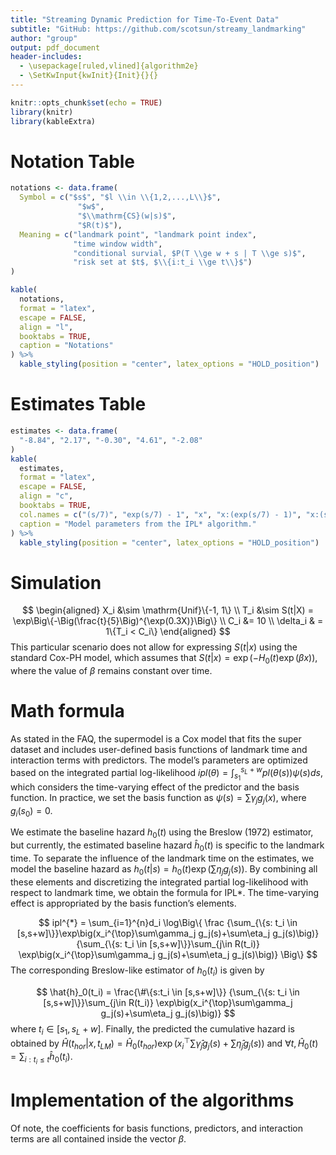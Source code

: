 ```yaml
---
title: "Streaming Dynamic Prediction for Time-To-Event Data"
subtitle: "GitHub: https://github.com/scotsun/streamy_landmarking"
author: "group"
output: pdf_document
header-includes:
  - \usepackage[ruled,vlined]{algorithm2e}
  - \SetKwInput{kwInit}{Init}{}{}
---
```


```r
knitr::opts_chunk$set(echo = TRUE)
library(knitr)
library(kableExtra)
```

# Notation Table

```r
notations <- data.frame(
  Symbol = c("$s$", "$l \\in \\{1,2,...,L\\}$",
               "$w$",
               "$\\mathrm{CS}(w|s)$",
               "$R(t)$"),
  Meaning = c("landmark point", "landmark point index",
              "time window width",
              "conditional survial, $P(T \\ge w + s | T \\ge s)$",
              "risk set at $t$, $\\{i:t_i \\ge t\\}$")
)

kable(
  notations,
  format = "latex",
  escape = FALSE,
  align = "l",
  booktabs = TRUE,
  caption = "Notations"
) %>%
  kable_styling(position = "center", latex_options = "HOLD_position")
```

# Estimates Table

```r
estimates <- data.frame(
  "-8.84", "2.17", "-0.30", "4.61", "-2.08"
)
kable(
  estimates,
  format = "latex",
  escape = FALSE,
  align = "c",
  booktabs = TRUE,
  col.names = c("(s/7)", "exp(s/7) - 1", "x", "x:(exp(s/7) - 1)", "x:(s/7)"),
  caption = "Model parameters from the IPL* algorithm."
) %>% 
  kable_styling(position = "center", latex_options = "HOLD_position")
```


# Simulation

$$
\begin{aligned}
    X_i &\sim \mathrm{Unif}\{-1, 1\} \\
    T_i &\sim S(t|X) = \exp\Big\{-\Big(\frac{t}{5}\Big)^{\exp(0.3X)}\Big\} \\
    C_i &= 10 \\
    \delta_i & = 1\{T_i < C_i\}
\end{aligned}
$$ 
This particular scenario does not allow for expressing $S(t|x)$ using the standard Cox-PH model, which assumes that $S(t|x) = \exp(-H_0(t)\exp(\beta x))$, where the value of $\beta$ remains constant over time.

# Math formula

As stated in the FAQ, the supermodel is a Cox model that fits the super dataset and includes user-defined basis functions of landmark time and interaction terms with predictors. The model's parameters are optimized based on the integrated partial log-likelihood $ipl(\theta) = \int_{s_1}^{s_L + w} pl(\theta(s))\psi(s)ds$, which considers the time-varying effect of the predictor and the basis function. In practice, we set the basis function as $\psi(s) = \sum \gamma_j g_j(x)$, where $g_i(s_0) = 0$. 

We estimate the baseline hazard $h_0(t)$ using the Breslow (1972) estimator, but currently, the estimated baseline hazard $\hat{h}_0(t)$ is specific to the landmark time. To separate the influence of the landmark time on the estimates, we model the baseline hazard as $h_0(t|s) = h_0(t)\exp(\sum\eta_j g_j(s))$. By combining all these elements and discretizing the integrated partial log-likelihood with respect to landmark time, we obtain the formula for IPL*. The time-varying effect is appropriated by the basis function's elements.

$$
ipl^{*} =
    \sum_{i=1}^{n}d_i \log\Big\{
       \frac
       {\sum_{\{s: t_i \in [s,s+w]\}}\exp\big(x_i^{\top}\sum\gamma_j g_j(s)+\sum\eta_j g_j(s)\big)}
       {\sum_{\{s: t_i \in [s,s+w]\}}\sum_{j\in R(t_i)} \exp\big(x_i^{\top}\sum\gamma_j g_j(s)+\sum\eta_j g_j(s)\big)}
    \Big\}
$$
The corresponding Breslow-like estimator of $h_0(t_i)$ is given by

$$
\hat{h}_0(t_i) =
    \frac{\#\{s:t_i \in [s,s+w]\}}
    {\sum_{\{s: t_i \in [s,s+w]\}}\sum_{j\in R(t_i)} \exp\big(x_i^{\top}\sum\gamma_j g_j(s)+\sum\eta_j g_j(s)\big)}
$$
where $t_i \in [s_1, s_L + w]$. Finally, the predicted the cumulative hazard is obtained by $\hat{H}(t_{hor}|x,t_{LM}) = \hat H_0(t_{hor})\exp\big(x_i^{\top}\sum\hat\gamma_j g_j(s)+\sum\hat\eta_j g_j(s)\big)$ and $\forall t, \hat H_0(t) = \sum_{i:t_i \le t} \hat{h}_0(t_i)$.

# Implementation of the algorithms

```{=tex}
\begin{algorithm}[H]
\DontPrintSemicolon
\SetAlgoLined
\SetKwInOut{Input}{Input}\SetKwInOut{Output}{Output}
\Input{raw dataset}
\Output{super dataset}
\BlankLine
1. Fix the prediction window $w$\;
2. Select a set of landmark points $\{s_1,...,s_L\}$\;
3. \For{$l \in \{1,...,L\}$}{
  Create a landmark dataset with $t_{LM} = s_l$ for truncation and $t_{hor} = s_l + w$ for administrative censoring\;
}
4. Stack the landmark datasets together\;
\caption{Generating landmark datasets for the IPL* algorithm}
\end{algorithm}
```

Of note, the coefficients for basis functions, predictors, and interaction terms are all contained inside the vector $\beta$.

```{=tex}
\begin{algorithm}[H]
\DontPrintSemicolon
\SetAlgoLined
\SetKwInOut{Input}{Input}\SetKwInOut{Output}{Output}
\Input{Initial guess on the parameters}
\Output{$\hat\beta$}
\BlankLine
\kwInit{\;batch size $n_b$\; learning rate $\alpha_b$\; basis function $g(x)$\; $\hat\beta^{(0)} = 0$\;}
\BlankLine
\For{$b \in \{1,...,B\}$}{
  1. Select a mini-batch $C_b$\;
  2. Create super dataset for $\mathcal{S}_b$\;
  3. Update the estimate $\hat\beta^{(b)}$ by 
  $\hat{\beta}^{(b)} = \hat{\beta}^{(b-1)} - \alpha_{b-1} \frac{\partial}{\partial\beta}ipl*$\;
}
\end{algorithm}
```





